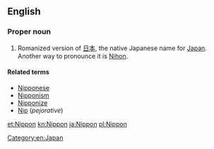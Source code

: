 ==English==

===Proper noun===
{{en-proper noun|-}}

# Romanized version of [[日本]], the native Japanese name for [[Japan]]. Another way to pronounce it is [[Nihon]].

====Related terms====
* [[Nipponese]]
* [[Nipponism]]
* [[Nipponize]]
* [[Nip]] (''pejorative'')

[[Category:en:Japan]]

[[et:Nippon]]
[[kn:Nippon]]
[[ja:Nippon]]
[[pl:Nippon]]